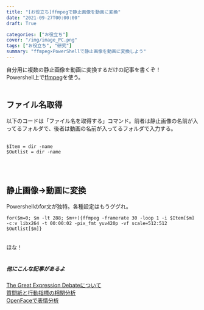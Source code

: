 ```yaml
---
title: "[お役立ち]ffmpegで静止画像を動画に変換"
date: "2021-09-27T00:00:00"
draft: True

categories: ["お役立ち"]
cover: "/img/image_PC.png"
tags: ["お役立ち", "研究"]
summary: "ffmpeg×PowerShellで静止画像を動画に変換しよう"
---
```


自分用に複数の静止画像を動画に変換するだけの記事を書くぞ！<br>
Powershell上で[ffmpeg](https://www.ffmpeg.org/)を使う。<br>
<br>


## ファイル名取得

以下のコードは「ファイル名を取得する」コマンド。前者は静止画像の名前が入ってるフォルダで、後者は動画の名前が入ってるフォルダで入力する。
<br>
<br>
```powershell:dirname
$Item = dir -name
$Outlist = dir -name
```  
<br>
<br>

## 静止画像→動画に変換


Powershellのfor文が独特。各種設定はもうググれ。<br>

  
```powershell:for
for($m=0; $m -lt 288; $m++){ffmpeg -framerate 30 -loop 1 -i $Item[$m] -c:v libx264 -t 00:00:02 -pix_fmt yuv420p -vf scale=512:512  $Outlist[$m]}
```  
  
<br>
ほな！<br><br>

##### 他にこんな記事があるよ
 [The Great Expression Debateについて](https://susishushi.github.io/my_blog/post/ged/)<br>
[質問紙と行動指標の相関分析](https://susishushi.github.io/my_blog/post/joint_cor/)
<br>
[OpenFaceで表情分析](https://susishushi.github.io/my_blog/post/of/)


